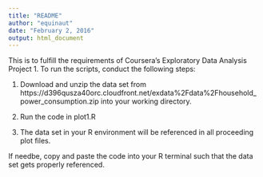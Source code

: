 ```yaml
---
title: "README"
author: "equinaut"
date: "February 2, 2016"
output: html_document
---
```


This is to fulfill the requirements of Coursera's Exploratory Data Analysis Project 1. To run the scripts, conduct the following steps:

1. Download and unzip the data set from https://d396qusza40orc.cloudfront.net/exdata%2Fdata%2Fhousehold_power_consumption.zip into your working directory.

2. Run the code in plot1.R

3. The data set in your R environment will be referenced in all proceeding plot files.

If needbe, copy and paste the code into your R terminal such that the data set gets properly referenced.
